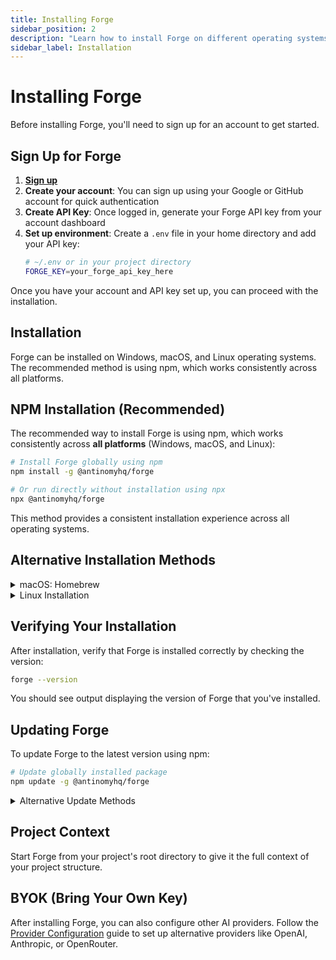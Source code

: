 ```yaml
---
title: Installing Forge
sidebar_position: 2
description: "Learn how to install Forge on different operating systems."
sidebar_label: Installation
---
```


# Installing Forge

Before installing Forge, you'll need to sign up for an account to get started.

## Sign Up for Forge

1. [**Sign up**](https://app.forgecode.dev/app/)
2. **Create your account**: You can sign up using your Google or GitHub account for quick authentication
3. **Create API Key**: Once logged in, generate your Forge API key from your account dashboard
4. **Set up environment**: Create a `.env` file in your home directory and add your API key:
   ```bash
   # ~/.env or in your project directory
   FORGE_KEY=your_forge_api_key_here
   ```

Once you have your account and API key set up, you can proceed with the installation.

## Installation

Forge can be installed on Windows, macOS, and Linux operating systems. The recommended method is using npm, which works consistently across all platforms.

## NPM Installation (Recommended)

The recommended way to install Forge is using npm, which works consistently across **all platforms** (Windows, macOS, and Linux):

```bash
# Install Forge globally using npm
npm install -g @antinomyhq/forge

# Or run directly without installation using npx
npx @antinomyhq/forge
```

This method provides a consistent installation experience across all operating systems.

## Alternative Installation Methods

<details>
<summary>macOS: Homebrew</summary>

Using Homebrew (macOS package manager):

```bash
# Add Code-Forge's package repository to Homebrew
brew tap antinomyhq/code-forge

# Install Code-Forge
brew install code-forge
```

If you don't have Homebrew installed, you can install it by following the instructions at [brew.sh](https://brew.sh/).

</details>

<details>
<summary>Linux Installation</summary>

Choose either of these methods to install Forge on Linux:

#### Using curl

```bash
curl -L https://raw.githubusercontent.com/antinomyhq/forge/main/install.sh | bash
```

#### Using wget

```bash
wget -qO- https://raw.githubusercontent.com/antinomyhq/forge/main/install.sh | bash
```

</details>

## Verifying Your Installation

After installation, verify that Forge is installed correctly by checking the version:

```bash
forge --version
```

You should see output displaying the version of Forge that you've installed.

## Updating Forge

To update Forge to the latest version using npm:

```bash
# Update globally installed package
npm update -g @antinomyhq/forge
```

<details>
<summary>Alternative Update Methods</summary>

### macOS: Homebrew

```bash
brew upgrade code-forge
```

### Linux

Run the same installation command again to get the latest version:

```bash
curl -L https://raw.githubusercontent.com/antinomyhq/forge/main/install.sh | bash
```

</details>

## Project Context

Start Forge from your project's root directory to give it the full context of your project structure.

## BYOK (Bring Your Own Key)

After installing Forge, you can also configure other AI providers. Follow the [Provider Configuration](../custom-providers) guide to set up alternative providers like OpenAI, Anthropic, or OpenRouter.

<!-- Note: This page focuses specifically on installation. Environment setup is covered in the Quick Setup guide. -->
